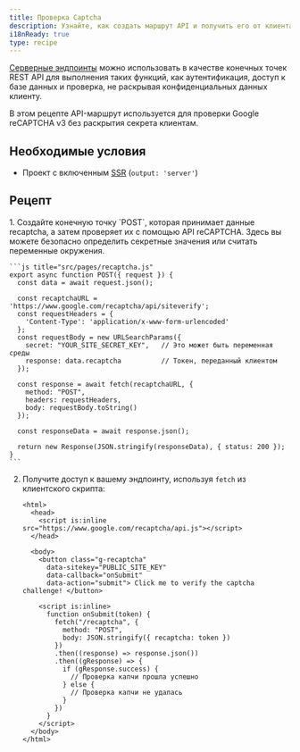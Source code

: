 ```yaml
---
title: Проверка Captcha
description: Узнайте, как создать маршрут API и получить его от клиента.
i18nReady: true
type: recipe
---
```


[Серверные эндпоинты](/ru/guides/endpoints/#серверные-эндпойнты-api-маршруты) можно использовать в качестве конечных точек REST API для выполнения таких функций, как аутентификация, доступ к базе данных и проверка, не раскрывая конфиденциальных данных клиенту.

В этом рецепте API-маршрут используется для проверки Google reCAPTCHA v3 без раскрытия секрета клиентам.

## Необходимые условия

- Проект с включенным [SSR](/ru/guides/on-demand-rendering/) (`output: 'server'`)

## Рецепт

<Steps>
1. Создайте конечную точку `POST`, которая принимает данные recaptcha, а затем проверяет их с помощью API reCAPTCHA. Здесь вы можете безопасно определить секретные значения или считать переменные окружения.

    ```js title="src/pages/recaptcha.js"
    export async function POST({ request }) {
      const data = await request.json();

      const recaptchaURL = 'https://www.google.com/recaptcha/api/siteverify';
      const requestHeaders = {
        'Content-Type': 'application/x-www-form-urlencoded'
      };
      const requestBody = new URLSearchParams({
        secret: "YOUR_SITE_SECRET_KEY",   // Это может быть переменная среды
        response: data.recaptcha          // Токен, переданный клиентом
      });

      const response = await fetch(recaptchaURL, {
        method: "POST",
        headers: requestHeaders,
        body: requestBody.toString()
      });

      const responseData = await response.json();

      return new Response(JSON.stringify(responseData), { status: 200 });
    }
    ```

2. Получите доступ к вашему эндпоинту, используя `fetch` из клиентского скрипта:

    ```astro title="src/pages/index.astro"
    <html>
      <head>
        <script is:inline src="https://www.google.com/recaptcha/api.js"></script>
      </head>

      <body>
        <button class="g-recaptcha" 
          data-sitekey="PUBLIC_SITE_KEY" 
          data-callback="onSubmit" 
          data-action="submit"> Click me to verify the captcha challenge! </button>

        <script is:inline>
          function onSubmit(token) {
            fetch("/recaptcha", {
              method: "POST",
              body: JSON.stringify({ recaptcha: token })
            })
            .then((response) => response.json())
            .then((gResponse) => {
              if (gResponse.success) {
                // Проверка капчи прошла успешно
              } else {
                // Проверка капчи не удалась
              }
            })
          }
        </script>
      </body>
    </html>
    ```
</Steps>
